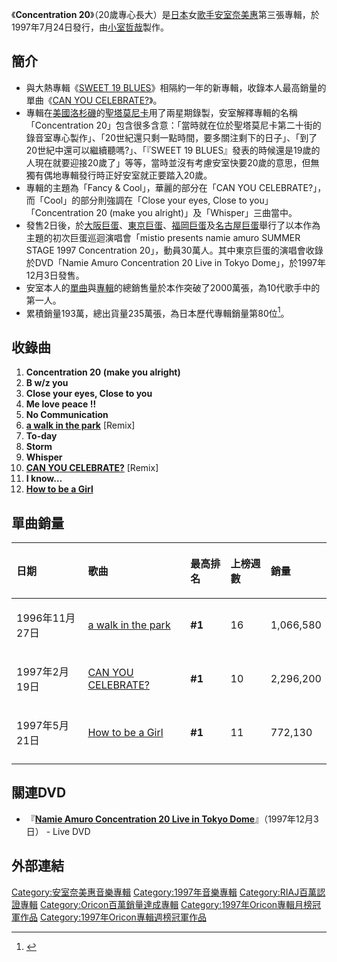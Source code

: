 {{Infobox Album 
| Name        = Concentration 20<br /><small>-{20歲專心長大}-</small>
| Cover       = Concentration_20.JPG
| Type        = 錄音室專輯
| Artist      = [[安室奈美惠|安室奈美惠]]
| Released    = 1997年7月24日
| Recorded    = 
| Genre       = [[J-POP|J-POP]]
| Length      = 56分24秒
| Label       = [[avex_trax|avex trax]]
| Producer    = [[小室哲哉|tetsuya komuro]]
| Chart position = * 週間最高排行第1位（兩週連續、[[Oricon公信榜|Oricon]]）
*1997年8月度月間順位1位（Oricon）
*1997年度年間順位7位（Oricon）
| Certification  = * 二百萬唱片（[[日本唱片協會|日本唱片協會]]）
| Last album  = [[SWEET_19_BLUES|SWEET 19 BLUES]] <br/>（1996年）
| This album  = '''Concentration 20'''<br />（1997年）
| Next album =  [[181920|181920]]<br />（1998年）
| Misc = 
{{Singles
 | Name = Concentration 20
 | Type = 錄音室專輯
 | single 1 = [[a_walk_in_the_park|a walk in the park]]
 | single 1 date = 1996年11月27日
 | single 2 = [[CAN_YOU_CELEBRATE?|CAN YOU CELEBRATE?]]
 | single 2 date = 1997年2月19日
 | single 3 = [[How_to_be_a_Girl|How to be a Girl]]
 | single 3 date = 1997年5月21日
}}
}}

《'''Concentration 20'''》（20歲專心長大）是[[日本|日本]]女[[歌手|歌手]][[安室奈美惠|安室奈美惠]]第三張專輯，於1997年7月24日發行，由[[小室哲哉|小室哲哉]]製作。

==簡介==
*與大熱專輯《[[SWEET_19_BLUES|SWEET 19 BLUES]]》相隔約一年的新專輯，收錄本人最高銷量的單曲《[[CAN_YOU_CELEBRATE?|CAN YOU CELEBRATE?]]》。
*專輯在[[美國|美國]][[洛杉磯|洛杉磯]]的[[聖塔莫尼卡|聖塔莫尼卡]]用了兩星期錄製，安室解釋專輯的名稱「Concentration 20」包含很多含意：「當時就在位於聖塔莫尼卡第二十街的錄音室專心製作」、「20世紀還只剩一點時間，要多關注剩下的日子」、「到了20世紀中還可以繼續聽嗎?」、「『SWEET 19 BLUES』發表的時候還是19歲的人現在就要迎接20歲了」等等，當時並沒有考慮安室快要20歲的意思，但無獨有偶地專輯發行時正好安室就正要踏入20歲。
*專輯的主題為「Fancy & Cool」，華麗的部分在「CAN YOU CELEBRATE?」，而「Cool」的部分則強調在「Close your eyes, Close to you」「Concentration 20 (make you alright)」及「Whisper」三曲當中。
*發售2日後，於[[大阪巨蛋|大阪巨蛋]]、[[東京巨蛋|東京巨蛋]]、[[福岡巨蛋|福岡巨蛋]]及[[名古屋巨蛋|名古屋巨蛋]]舉行了以本作為主題的初次巨蛋巡迴演唱會「mistio presents namie amuro SUMMER STAGE 1997 Concentration 20」，動員30萬人。其中東京巨蛋的演唱會收錄於DVD「Namie Amuro Concentration 20 Live in Tokyo Dome」，於1997年12月3日發售。
*安室本人的[[單曲|單曲]]與[[專輯|專輯]]的總銷售量於本作突破了2000萬張，為10代歌手中的第一人。
*累積銷量193萬，總出貨量235萬張，為日本歷代專輯銷量第80位<ref>{{Cite web |url=http://www.musictvprogram.com/corner-ranking-album.html |title=存档副本 |access-date=2012-01-21 |archive-url=https://web.archive.org/web/20120103001458/http://www.musictvprogram.com/corner-ranking-album.html |archive-date=2012-01-03 |dead-url=yes }}</ref>。

==收錄曲==
#'''Concentration 20 (make you alright)'''
#'''B w/z you'''
#'''Close your eyes, Close to you'''
#'''Me love peace !!'''
#'''No Communication'''
#'''[[a_walk_in_the_park|a walk in the park]]''' [Remix]
#'''To-day'''
#'''Storm'''
#'''Whisper'''
#'''[[CAN_YOU_CELEBRATE?|CAN YOU CELEBRATE?]]''' [Remix]
#'''I know…'''
#'''[[How_to_be_a_Girl|How to be a Girl]]'''

==單曲銷量==
{| class="wikitable"
!align="left"|日期
!align="left"|歌曲
!align="left"|最高排名
!align="left"|上榜週數
!align="left"|銷量
|-
|align="left"|1996年11月27日
|align="left"|[[a_walk_in_the_park|a walk in the park]]
|align="left"|'''#1'''
|align="left"|16
|align="left"|1,066,580
|-
|align="left"|1997年2月19日
|align="left"|[[CAN_YOU_CELEBRATE?|CAN YOU CELEBRATE?]]
|align="left"|'''#1'''
|align="left"|10
|align="left"|2,296,200
|-
|align="left"|1997年5月21日
|align="left"|[[How_to_be_a_Girl|How to be a Girl]]
|align="left"|'''#1'''
|align="left"|11
|align="left"|772,130
|-
|}

==關連DVD==
* 『'''[[Namie_Amuro_Concentration_20_Live_in_Tokyo_Dome|Namie Amuro Concentration 20 Live in Tokyo Dome]]'''』（1997年12月3日） - Live DVD

==外部連結==
<references />

{{安室奈美惠}}
{{Oricon專輯月榜冠軍 (1990年代後期)|1997年8月}}

[[Category:安室奈美惠音樂專輯|Category:安室奈美惠音樂專輯]]
[[Category:1997年音樂專輯|Category:1997年音樂專輯]]
[[Category:RIAJ百萬認證專輯|Category:RIAJ百萬認證專輯]]
[[Category:Oricon百萬銷量達成專輯|Category:Oricon百萬銷量達成專輯]]
[[Category:1997年Oricon專輯月榜冠軍作品|Category:1997年Oricon專輯月榜冠軍作品]]
[[Category:1997年Oricon專輯週榜冠軍作品|Category:1997年Oricon專輯週榜冠軍作品]]